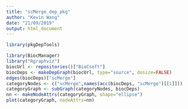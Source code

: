 ```yaml
---
title: "scMerge_dep_pkg"
author: "Kevin Wang"
date: "21/09/2019"
output: html_document
---
```


```r
library(pkgDepTools)
```

```r
library(BiocManager)
library("Rgraphviz")
biocUrl <- repositories()["BioCsoft"]
biocDeps <- makeDepGraph(biocUrl, type="source", dosize=FALSE)
edges(biocDeps)["scMerge"]
categoryNodes <- c("scMerge",names(acc(biocDeps, "scMerge")[[1]]))
categoryGraph <- subGraph(categoryNodes, biocDeps)
nn <- makeNodeAttrs(categoryGraph, shape="ellipse")
plot(categoryGraph, nodeAttrs=nn)
```

